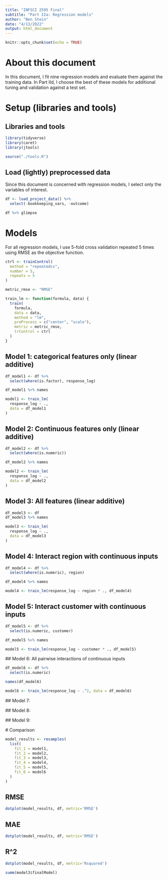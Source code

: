 ```yaml
---
title: "INFSCI 2595 Final"
subtitle: "Part IIa: Regression models"
author: "Ben Stein"
date: "4/13/2022"
output: html_document
---
```


```r
knitr::opts_chunk$set(echo = TRUE)
```

# About this document

In this document, I fit nine regression models and evaluate them against the training data. In Part IId, I choose the best of these models for additional tuning and validation against a test set.

# Setup (libraries and tools)

## Libraries and tools

```r
library(tidyverse)
library(caret)
library(jtools)

source("./tools.R")
```

## Load (lightly) preprocessed data

Since this document is concerned with regression models, I select only the variables of interest.

```r
df <- load_project_data() %>%
  select(-bookkeeping_vars, -outcome)

df %>% glimpse
```

# Models

For all regression models, I use 5-fold cross validation repeated 5 times using RMSE as the objective function.

```r
ctrl <- trainControl(
  method = "repeatedcv",
  number = 5,
  repeats = 5
)

metric_rmse <- "RMSE"

train_lm <- function(formula, data) {
  train(
    formula,
    data = data,
    method = "lm",
    preProcess = c("center", "scale"),
    metric = metric_rmse,
    trControl = ctrl
  )
}
```

## Model 1: categorical features only (linear additive)

```r
df_model1 <- df %>%
  select(where(is.factor), response_log)

df_model1 %>% names
```

```r
model1 <- train_lm(
  response_log ~ .,
  data = df_model1
)
```

## Model 2: Continuous features only (linear additive)

```r
df_model2 <- df %>%
  select(where(is.numeric))

df_model2 %>% names
```


```r
model2 <- train_lm(
  response_log ~ .,
  data = df_model2
)
```

## Model 3: All features (linear additive)

```r
df_model3 <- df
df_model3 %>% names
```

```r
model3 <- train_lm(
  response_log ~ .,
  data = df_model3
)
```

## Model 4: Interact region with continuous inputs

```r
df_model4 <- df %>%
  select(where(is.numeric), region)

df_model4 %>% names
```
 
```r
model4 <- train_lm(response_log ~ region * ., df_model4)
```

## Model 5: Interact customer with continuous inputs

```r
df_model5 <- df %>%
  select(is.numeric, customer)

df_model5 %>% names
```

```r
model5 <- train_lm(response_log ~ customer * ., df_model5)
```
 
 ## Model 6: All pairwise interactions of continuous inputs
 
```r
df_model6 <- df %>%
  select(is.numeric)

names(df_model6)
```
 
```r
model6 <- train_lm(response_log ~ .^2, data = df_model6)
```
 
 ## Model 7: 
 
 ## Model 8:
 
 ## Model 9:
 
 # Comparison
 
```r
model_results <- resamples(
  list(
    fit_1 = model1,
    fit_2 = model2,
    fit_3 = model3,
    fit_4 = model4,
    fit_5 = model5,
    fit_6 = model6
  )
)
```

## RMSE

```r
dotplot(model_results, df, metric='RMSE')
```

## MAE

```r
dotplot(model_results, df, metric='RMSE')
```

## R^2

```r
dotplot(model_results, df, metric='Rsquared')
```

```r
summ(model3$finalModel)
```
 
 